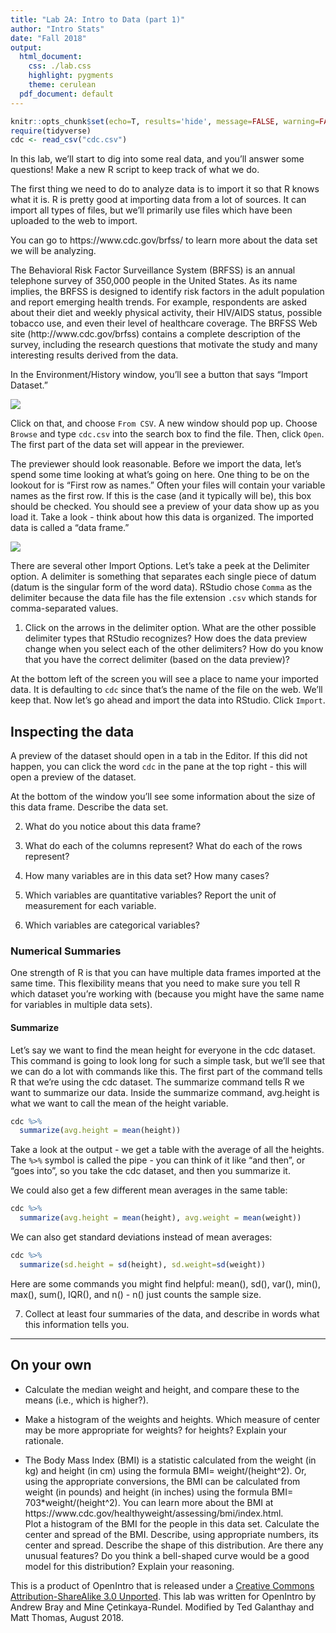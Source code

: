 ```yaml
---
title: "Lab 2A: Intro to Data (part 1)"
author: "Intro Stats"
date: "Fall 2018"
output:
  html_document:
    css: ./lab.css
    highlight: pygments
    theme: cerulean
  pdf_document: default
---
```


```r
knitr::opts_chunk$set(echo=T, results='hide', message=FALSE, warning=FALSE)
require(tidyverse)
cdc <- read_csv("cdc.csv")
```

In this lab, we'll start to dig into some real data, and you'll answer some questions! Make a new R script to keep track of what we do.

The first thing we need to do to analyze data is to import it so that R knows what it is. R is pretty good at importing data from a lot of sources. It can import all types of files, but we'll primarily use files which have been uploaded to the web to import. 
<!-- (You can also download these files and import them from your computer - ask about this if you're interested.) -->

You can go to https://www.cdc.gov/brfss/ to learn more about the data set we will be analyzing.

The Behavioral Risk Factor Surveillance System (BRFSS) is an annual telephone survey of 350,000 people in the United States. As its name implies, the BRFSS is designed to identify risk factors in the adult population and report emerging health trends. For example, respondents are asked about their diet and weekly physical activity, their HIV/AIDS status, possible tobacco use, and even their level of healthcare coverage. The BRFSS Web site (http://www.cdc.gov/brfss) contains a complete description of the survey, including the research questions that motivate the study and many interesting results derived from the data.

In the Environment/History window, you'll see a button that says "Import Dataset." 

![](./ImportDataset.png)

Click on that, and choose `From CSV`.  A new window should pop up.  Choose `Browse` and type `cdc.csv` into the search box to find the file.  Then, click `Open`.  The first part of the data set will appear in the previewer.


The previewer should look reasonable. Before we import the data, let's spend some time looking at what's going on here. One thing to be on the lookout for is "First row as names." Often your files will contain your variable names as the first row. If this is the case (and it typically will be), this box should be checked. You should see a preview of your data show up as you load it. Take a look - think about how this data is organized. The imported data is called a "data frame."

![](./DataPreview.png)

There are several other Import Options.  Let's take a peek at the Delimiter option.  A delimiter is something that separates each single piece of datum (datum is the singular form of the word data).  RStudio chose `Comma` as the delimiter because the data file has the file extension `.csv` which stands for comma-separated values.

1. Click on the arrows in the delimiter option.  What are the other possible delimiter types that RStudio recognizes?  How does the data preview change when you select each of the other delimiters?  How do you know that you have the correct delimiter (based on the data preview)?

At the bottom left of the screen you will see a place to name your imported data. It is defaulting to `cdc` since that's the name of the file on the web. We'll keep that. Now let's go ahead and import the data into RStudio. Click `Import`.

## Inspecting the data

A preview of the dataset should open in a tab in the Editor.  If this did not happen, you can click the word `cdc` in the pane at the top right - this will open a preview of the dataset.

At the bottom of the window you'll see some information about the size of this data frame.  Describe the data set.

2. What do you notice about this data frame? 
<!-- How do you think the data frame was constructed?  -->

3. What do each of the columns represent? What do each of the rows represent?

4. How many variables are in this data set? How many cases?

5. Which variables are quantitative variables?  Report the unit of measurement for each variable.

6. Which variables are categorical variables?

### Numerical Summaries

One strength of R is that you can have multiple data frames imported at the same time. This flexibility means that you need to make sure you tell R which dataset you're working with (because you might have the same name for variables in multiple data sets).

#### Summarize

Let's say we want to find the mean height for everyone in the cdc dataset. This command is going to look long for such a simple task, but we'll see that we can do a lot with commands like this. The first part of the command tells R that we're using the cdc dataset. The summarize command tells R we want to summarize our data. Inside the summarize command, avg.height is what we want to call the mean of the height variable.

```r
cdc %>% 
  summarize(avg.height = mean(height))
```

Take a look at the output - we get a table with the average of all the heights. The `%>%` symbol is called the pipe - you can think of it like "and then", or "goes into", so you take the cdc dataset, and then you summarize it.

We could also get a few different mean averages in the same table:

```r
cdc %>% 
  summarize(avg.height = mean(height), avg.weight = mean(weight))
```

We can also get standard deviations instead of mean averages:

```r
cdc %>% 
  summarize(sd.height = sd(height), sd.weight=sd(weight))
```

Here are some commands you might find helpful: mean(), sd(), var(), min(), max(), sum(), IQR(), and n() - n() just counts the sample size.

7. Collect at least four summaries of the data, and describe in words what this information tells you.

* * *

## On your own

<!--
* Check that the "stats" package has been installed.  This package has a lot of useful functions, and you'll use some of them now.  Once the package is installed, be sure to check the box next to "stats" in the `Packages` tab so that you can use its functions.
-->


* Calculate the median weight and height, and compare these to the means (i.e., which is higher?).

* Make a histogram of the weights and heights.  Which measure of center may be more appropriate for weights? for heights?  Explain your rationale.

* The Body Mass Index (BMI) is a statistic calculated from the weight (in kg) and height (in cm) using the formula BMI= weight/(height^2).  Or, using the appropriate conversions, the BMI can be calculated from weight (in pounds) and height (in inches) using the formula BMI= 703*weight/(height^2).  You can learn more about the BMI at https://www.cdc.gov/healthyweight/assessing/bmi/index.html.   
Plot a histogram of the BMI for the people in this data set.  Calculate the center and spread of the BMI.  Describe, using appropriate numbers, its center and spread.  Describe the shape of this distribution.  Are there any unusual features?  Do you think a bell-shaped curve would be a good model for this distribution?  Explain your reasoning.

<div id="license">
This is a product of OpenIntro that is released under a [Creative Commons 
Attribution-ShareAlike 3.0 Unported](http://creativecommons.org/licenses/by-sa/3.0).
This lab was written for OpenIntro by Andrew Bray and Mine &Ccedil;etinkaya-Rundel. Modified by Ted Galanthay and Matt Thomas, August 2018.
</div>
